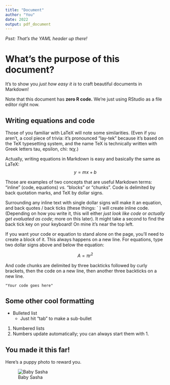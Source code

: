 ```yaml
---
title: "Document"
author: "You"
date: 2022
output: pdf_document
---
```

*Psst: That's the YAML header up there!*

# What's the purpose of this document?

It's to show you *just how easy it is* to craft beautiful documents in Markdown!

Note that this document has **zero R code.** We're just using RStudio as a file editor right now.

## Writing equations and code

Those of you familiar with LaTeX will note some similarities. (Even if you aren't, a cool piece of trivia: it's pronounced "lay-tek" because it's based on the TeX typesetting system, and the name TeX is technically written with Greek letters tau, epsilon, chi: $\tau \epsilon \chi$.)

Actually, writing equations in Markdown is easy and basically the same as LaTeX:
$$
y=mx+b
$$

Those are examples of two concepts that are useful Markdown terms: "inline" (code, equations) *vs.* "blocks" or "chunks". Code is delimited by back quotation marks, and TeX by dollar signs.

Surrounding any inline text with single dollar signs will make it an equation, and back quotes / back ticks (these things: \` ) will create inline code. (Depending on how you write it, this will either *just look like code* or *actually get evaluated as code*; more on this later). It might take a second to find the back tick key on your keyboard! On mine it's near the top left.

If you want your code or equation to stand alone on the page, you'll need to create a block of it. This always happens on a new line. For equations, type two dollar signs above and below the equation:

$$
A=\pi r^2
$$

And code chunks are delimited by three backticks followed by curly brackets, then the code on a new line, then another three backticks on a new line. 

```{}
"Your code goes here"
```

## Some other cool formatting 

* Bulleted list
  * Just hit "tab" to make a sub-bullet
  
1. Numbered lists
1. Numbers update automatically; you can always start them with 1. 

## You made it this far!

Here's a puppy photo to reward you.

![Baby Sasha](images/puppy.JPG)